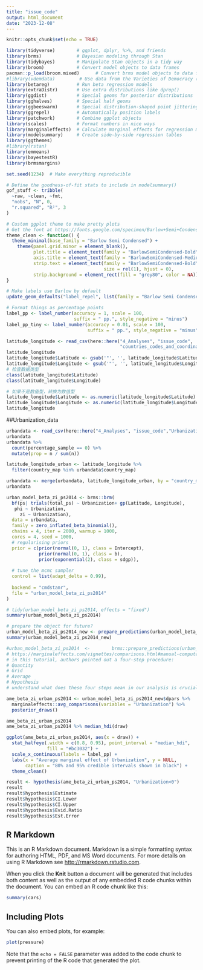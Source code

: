 ```yaml
---
title: "issue_code"
output: html_document
date: "2023-12-08"
---
```


```r
knitr::opts_chunk$set(echo = TRUE)
```

```r
library(tidyverse)        # ggplot, dplyr, %>%, and friends
library(brms)             # Bayesian modeling through Stan
library(tidybayes)        # Manipulate Stan objects in a tidy way
library(broom)            # Convert model objects to data frames
pacman::p_load(broom.mixed)      # Convert brms model objects to data frames
#library(vdemdata)         # Use data from the Varieties of Democracy (V-Dem) project
library(betareg)          # Run beta regression models
library(extraDistr)       # Use extra distributions like dprop()
library(ggdist)           # Special geoms for posterior distributions
library(gghalves)         # Special half geoms
library(ggbeeswarm)       # Special distribution-shaped point jittering
library(ggrepel)          # Automatically position labels
library(patchwork)        # Combine ggplot objects
library(scales)           # Format numbers in nice ways
library(marginaleffects)  # Calculate marginal effects for regression models
library(modelsummary)     # Create side-by-side regression tables
library(ggthemes)
#library(rstan)
library(emmeans)
library(bayestestR)
library(brmsmargins)
```

```r
set.seed(1234)  # Make everything reproducible

# Define the goodness-of-fit stats to include in modelsummary()
gof_stuff <- tribble(
  ~raw, ~clean, ~fmt,
  "nobs", "N", 0,
  "r.squared", "R²", 3
)

# Custom ggplot theme to make pretty plots
# Get the font at https://fonts.google.com/specimen/Barlow+Semi+Condensed
theme_clean <- function() {
  theme_minimal(base_family = "Barlow Semi Condensed") +
    theme(panel.grid.minor = element_blank(),
          plot.title = element_text(family = "BarlowSemiCondensed-Bold"),
          axis.title = element_text(family = "BarlowSemiCondensed-Medium"),
          strip.text = element_text(family = "BarlowSemiCondensed-Bold",
                                    size = rel(1), hjust = 0),
          strip.background = element_rect(fill = "grey80", color = NA))
}

# Make labels use Barlow by default
update_geom_defaults("label_repel", list(family = "Barlow Semi Condensed"))

# Format things as percentage points
label_pp <- label_number(accuracy = 1, scale = 100, 
                         suffix = " pp.", style_negative = "minus")
label_pp_tiny <- label_number(accuracy = 0.01, scale = 100, 
                              suffix = " pp.", style_negative = "minus")


```

```r
latitude_longitude <- read_csv(here::here("4_Analyses", "issue_code",
                                          "countries_codes_and_coordinates.csv"))
latitude_longitude
latitude_longitude$Latitude <- gsub('"', '', latitude_longitude$Latitude)
latitude_longitude$Longitude <- gsub('"', '', latitude_longitude$Longitude)
# 检查数据类型
class(latitude_longitude$Latitude)
class(latitude_longitude$Longitude)

# 如果不是数值型，转换为数值型
latitude_longitude$Latitude <- as.numeric(latitude_longitude$Latitude)
latitude_longitude$Longitude <- as.numeric(latitude_longitude$Longitude)
latitude_longitude
```


##Urbanization_data
```r
urbandata <- read_csv(here::here("4_Analyses", "issue_code","Urbanization_data.csv"))
urbandata
urbandata %>% 
  count(percentage_sample == 0) %>% 
  mutate(prop = n / sum(n))

latitude_longitude_urban <- latitude_longitude %>%
  filter(country_map %in% urbandata$country_map)

urbandata <- merge(urbandata, latitude_longitude_urban, by = "country_map", all = TRUE)
urbandata
```

```r
urban_model_beta_zi_ps2014 <- brms::brm(
  bf(ps| trials(total_ps) ~ Urbanization+ gp(Latitude, Longitude),
   phi ~ Urbanization,
     zi ~ Urbanization),
  data = urbandata,
  family = zero_inflated_beta_binomial(),
  chains = 4, iter = 2000, warmup = 1000,
  cores = 4, seed = 1000,
  # regularising priors
  prior = c(prior(normal(0, 1), class = Intercept),
            prior(normal(0, 1), class = b),
            prior(exponential(2), class = sdgp)),
  
  # tune the mcmc sampler
  control = list(adapt_delta = 0.99),
  
  backend = "cmdstanr",
  file = "urban_model_beta_zi_ps2014"
)

# tidy(urban_model_beta_zi_ps2014, effects = "fixed")
summary(urban_model_beta_zi_ps2014)

# prepare the object for future?
urban_model_beta_zi_ps2014_new <- prepare_predictions(urban_model_beta_zi_ps2014, nug = 1e-09)
summary(urban_model_beta_zi_ps2014_new)
```


```r
#urban_model_beta_zi_ps2014  <-        brms::prepare_predictions(urban_model_beta_zi_ps2014 ,nug=1e-06)
# https://marginaleffects.com/vignettes/comparisons.html#manual-computation
# in this tutorial, authors pointed out a four-step procedure:
# Quantity
# Grid
# Average
# Hypothesis
# understand what does these four steps mean in our analysis is crucial.

ame_beta_zi_urban_ps2014 <- urban_model_beta_zi_ps2014_new$dpars %>%
  marginaleffects::avg_comparisons(variables = "Urbanization") %>% 
  posterior_draws()

ame_beta_zi_urban_ps2014
ame_beta_zi_urban_ps2014 %>% median_hdi(draw)

ggplot(ame_beta_zi_urban_ps2014, aes(x = draw)) +
  stat_halfeye(.width = c(0.8, 0.95), point_interval = "median_hdi",
               fill = "#bc3032") +
  scale_x_continuous(labels = label_pp) +
  labs(x = "Average marginal effect of Urbanization", y = NULL,
       caption = "80% and 95% credible intervals shown in black") +
  theme_clean()
```

```r
result <- hypothesis(ame_beta_zi_urban_ps2014, "Urbanization<0")
result
result$hypothesis$Estimate
result$hypothesis$CI.Lower
result$hypothesis$CI.Upper
result$hypothesis$Evid.Ratio
result$hypothesis$Est.Error
```















## R Markdown

This is an R Markdown document. Markdown is a simple formatting syntax for authoring HTML, PDF, and MS Word documents. For more details on using R Markdown see <http://rmarkdown.rstudio.com>.

When you click the **Knit** button a document will be generated that includes both content as well as the output of any embedded R code chunks within the document. You can embed an R code chunk like this:

```r
summary(cars)
```

## Including Plots

You can also embed plots, for example:

```r
plot(pressure)
```

Note that the `echo = FALSE` parameter was added to the code chunk to prevent printing of the R code that generated the plot.
